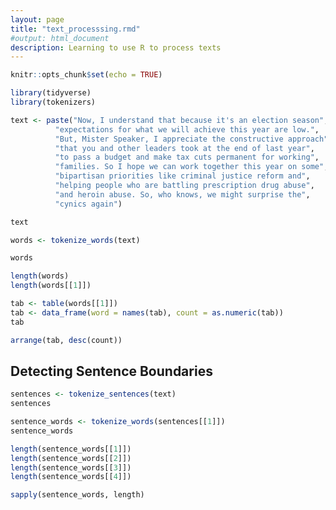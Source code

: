 ```yaml
---
layout: page
title: "text_processsing.rmd"
#output: html_document
description: Learning to use R to process texts
---
```



```r
knitr::opts_chunk$set(echo = TRUE)
```


```r
library(tidyverse)
library(tokenizers)
```
```r

text <- paste("Now, I understand that because it's an election season",
          "expectations for what we will achieve this year are low.",
          "But, Mister Speaker, I appreciate the constructive approach",
          "that you and other leaders took at the end of last year",
          "to pass a budget and make tax cuts permanent for working",
          "families. So I hope we can work together this year on some",
          "bipartisan priorities like criminal justice reform and",
          "helping people who are battling prescription drug abuse",
          "and heroin abuse. So, who knows, we might surprise the",
          "cynics again")

text
```
```r
words <- tokenize_words(text)

words
```

```r
length(words)
length(words[[1]])
```

```r
tab <- table(words[[1]])
tab <- data_frame(word = names(tab), count = as.numeric(tab))
tab
```
```r
arrange(tab, desc(count))
```
## Detecting Sentence Boundaries
```r
sentences <- tokenize_sentences(text)
sentences


```

```r
sentence_words <- tokenize_words(sentences[[1]])
sentence_words

length(sentence_words[[1]])
length(sentence_words[[2]])
length(sentence_words[[3]])
length(sentence_words[[4]])
```

```r
sapply(sentence_words, length)
```

